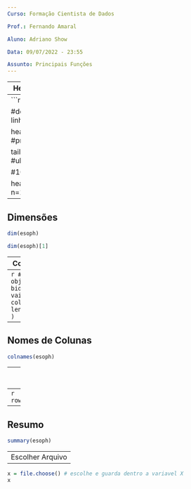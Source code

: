 ```yaml
---
Curso: Formação Cientista de Dados 

Prof.: Fernando Amaral

Aluno: Adriano Show

Data: 09/07/2022 - 23:55

Assunto: Principais Funções
---
```

---
Head e Tail
---
```r
esoph

#default 6 linhas

head(esoph) #primeiras 6 

tail(esoph) #ultimas 5

#10 linhas

head(esoph, n=10)
```
---
Dimensões
---
```r
dim(esoph)

dim(esoph)[1]
```
---
Comprimento
---
```r
#se usar com objeto bidimensional vai retornar colunas
length(islands )
```
---
Nomes de Colunas
---
```r
colnames(esoph)
```
---
Nome de Linhas
---
```r
rownames(esoph)
```
---
Resumo
---
```r
summary(esoph)
```
---
Escolher Arquivo
---
```r
x = file.choose() # escolhe e guarda dentro a variavel X
x
```

